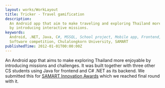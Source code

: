 ```yaml
---
layout: works/WorkLayout
title: Tricker - Travel gamification
description:
  An Android app that aim to make traveling and exploring Thailand more joyful
  by introducing interactive missions.
keywords:
  Android, .NET, Java, C#, MSSQL, School project, Mobile app, Frontend, Backend,
  Software competition, Chulalongkorn University, SAMART
publishedTime: 2012-01-01T00:00:00Z
---
```


An Android app that aims to make exploring Thailand more enjoyable by
introducing missions and challenges. It was built together with three other CS
students using Java for frontend and C# .NET as its backend. We submitted this
for [SAMART Innovation Awards](https://www.samartsia.com/) which we reached
final round with it.
